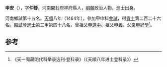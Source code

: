 '''申安'''（{{bd|1439年||？}}），字'''仲舒'''，河南開封府祥府縣人，[[明朝|明朝]]政治人物。進士出身。

河南鄉試第十五名。[[天顺_(明朝)|天順]]八年（1464年），參加甲申科[[會試|會試]]，得[[貢士|貢士]]第二百二十六名。[[殿試|殿試]]登[[進士|進士]]第三甲第四十八名。曾祖父[[申道中|申道中]]。祖父[[申義|申義]]。父亲[[申好學|申好學]]<ref>《天一阁藏明代科举录选刊·登科录》（《天順八年进士登科录》）</ref>。

==参考==
{{reflist}}
{{明朝人物小作品}}
{{天順八年甲申科殿試金榜}}